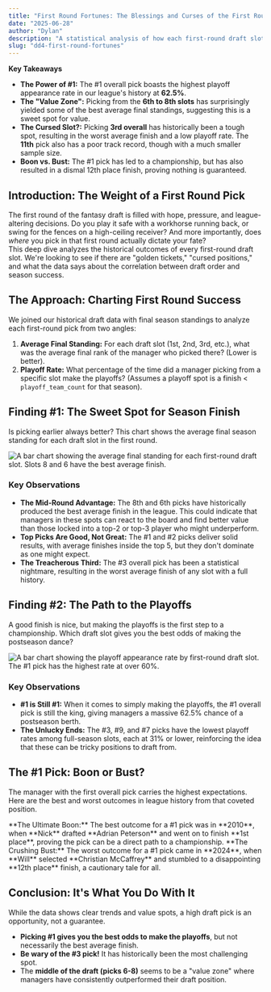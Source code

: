 ```yaml
---
title: "First Round Fortunes: The Blessings and Curses of the First Round"
date: "2025-06-28"
author: "Dylan"
description: "A statistical analysis of how each first-round draft slot has historically performed, from playoff probability to average final standing."
slug: "dd4-first-round-fortunes"
---
```

**Key Takeaways**
<Callout type="info">
  *   **The Power of #1:** The #1 overall pick boasts the highest playoff appearance rate in our league's history at **62.5%**.
  *   **The "Value Zone":** Picking from the **6th to 8th slots** has surprisingly yielded some of the best average final standings, suggesting this is a sweet spot for value.
  *   **The Cursed Slot?:** Picking **3rd overall** has historically been a tough spot, resulting in the worst average finish and a low playoff rate. The **11th** pick also has a poor track record, though with a much smaller sample size.
  *   **Boon vs. Bust:** The #1 pick has led to a championship, but has also resulted in a dismal 12th place finish, proving nothing is guaranteed.
</Callout>

## Introduction: The Weight of a First Round Pick

The first round of the fantasy draft is filled with hope, pressure, and league-altering decisions. Do you play it safe with a workhorse running back, or swing for the fences on a high-ceiling receiver? And more importantly, does *where* you pick in that first round actually dictate your fate?
<br />
This deep dive analyzes the historical outcomes of every first-round draft slot. We're looking to see if there are "golden tickets," "cursed positions," and what the data says about the correlation between draft order and season success.

## The Approach: Charting First Round Success

We joined our historical draft data with final season standings to analyze each first-round pick from two angles:
<br />
1.  **Average Final Standing:** For each draft slot (1st, 2nd, 3rd, etc.), what was the average final rank of the manager who picked there? (Lower is better).
2.  **Playoff Rate:** What percentage of the time did a manager picking from a specific slot make the playoffs? (Assumes a playoff spot is a finish < `playoff_team_count` for that season).

<SectionBreak />

## Finding #1: The Sweet Spot for Season Finish

Is picking earlier always better? This chart shows the average final season standing for each draft slot in the first round.

<Image
  src="chart_dd4_avg_finish_by_slot.png"
  alt="A bar chart showing the average final standing for each first-round draft slot. Slots 8 and 6 have the best average finish."
  width={900}
  height={600}
  layout="responsive"
  priority
  caption="Chart 1: Average Final Standing by Draft Slot. Surprisingly, the middle-to-late picks have often yielded better final results than the very top picks."
/>

### Key Observations
*   **The Mid-Round Advantage:** The 8th and 6th picks have historically produced the best average finish in the league. This could indicate that managers in these spots can react to the board and find better value than those locked into a top-2 or top-3 player who might underperform.
*   **Top Picks Are Good, Not Great:** The #1 and #2 picks deliver solid results, with average finishes inside the top 5, but they don't dominate as one might expect.
*   **The Treacherous Third:** The #3 overall pick has been a statistical nightmare, resulting in the worst average finish of any slot with a full history.

<SectionBreak />

## Finding #2: The Path to the Playoffs

A good finish is nice, but making the playoffs is the first step to a championship. Which draft slot gives you the best odds of making the postseason dance?

<Image
  src="chart_dd4_playoff_rate_by_slot.png"
  alt="A bar chart showing the playoff appearance rate by first-round draft slot. The #1 pick has the highest rate at over 60%."
  width={900}
  height={600}
  layout="responsive"
  caption="Chart 2: Playoff Rate by Draft Slot. The #1 pick provides the surest path to the playoffs."
/>

### Key Observations
*   **#1 is Still #1:** When it comes to simply making the playoffs, the #1 overall pick is still the king, giving managers a massive 62.5% chance of a postseason berth.
*   **The Unlucky Ends:** The #3, #9, and #7 picks have the lowest playoff rates among full-season slots, each at 31% or lower, reinforcing the idea that these can be tricky positions to draft from.

<SectionBreak />

## The #1 Pick: Boon or Bust?

The manager with the first overall pick carries the highest expectations. Here are the best and worst outcomes in league history from that coveted position.

<Callout type="conclusion">
  **The Ultimate Boon:** The best outcome for a #1 pick was in **2010**, when **Nick** drafted **Adrian Peterson** and went on to finish **1st place**, proving the pick can be a direct path to a championship.
</Callout>

<Callout type="warning">
  **The Crushing Bust:** The worst outcome for a #1 pick came in **2024**, when **Will** selected **Christian McCaffrey** and stumbled to a disappointing **12th place** finish, a cautionary tale for all.
</Callout>

## Conclusion: It's What You Do With It

While the data shows clear trends and value spots, a high draft pick is an opportunity, not a guarantee.
<br />
*   **Picking #1 gives you the best odds to make the playoffs**, but not necessarily the best average finish.
*   **Be wary of the #3 pick!** It has historically been the most challenging spot.
*   The **middle of the draft (picks 6-8)** seems to be a "value zone" where managers have consistently outperformed their draft position.